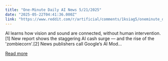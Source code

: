 ```yaml
---
title: "One-Minute Daily AI News 5/21/2025"
date: "2025-05-22T04:41:36.000Z"
link: "https://www.reddit.com/r/artificial/comments/1ksiag5/oneminute_daily_ai_news_5212025/"
---
```


AI learns how vision and sound are connected, without human intervention.[1]
 New report shows the staggering AI cash surge — and the rise of the 'zombiecorn'.[2]
 News publishers call Google’s AI Mod...

[Read more](https://www.reddit.com/r/artificial/comments/1ksiag5/oneminute_daily_ai_news_5212025/)

